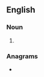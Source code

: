 ==English==

===Noun===
{{head|en|noun plural form}}

# {{plural of|lunate|lang=en}}

===Anagrams===
* {{anagrams|en|a=aelnstu|eluants|unsteal}}